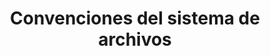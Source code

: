 ---
source-updated-at: 2025-05-16T04:52:11.000Z
translation-updated-at: 2025-06-02T20:03:01.612Z
title: Convenciones del sistema de archivos
description: Referencia de API para las convenciones del sistema de archivos en Next.js.
---